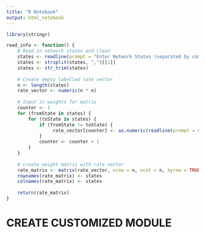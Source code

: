 ```yaml
---
title: "R Notebook"
output: html_notebook
---
```


```r
library(stringr)
```


```r
read_info <- function() {
    # Read in network states and clean
    states <- readline(prompt = "Enter Network States (separated by comma): ")
    states <- strsplit(states, ",")[[1]]
    states <- str_trim(states)
    
    # Create empty labelled rate vector
    n <- length(states)
    rate_vector <- numeric(n * n)
    
    # Input in weights for matrix
    counter <- 1
    for (fromState in states) {
        for (toState in states) {
            if (fromState != toState) {
                 rate_vector[counter] <- as.numeric(readline(prompt = str_interp("What is the rate at which ${fromState} goes to ${toState}: ")))
            }
            counter <- counter + 1
        }
    }
    
    # create weight matrix with rate vector
    rate_matrix <- matrix(rate_vector, nrow = n, ncol = n, byrow = TRUE)
    rownames(rate_matrix) <- states
    colnames(rate_matrix) <- states
    
    return(rate_matrix)
}
```

# CREATE CUSTOMIZED MODULE
```r

```

